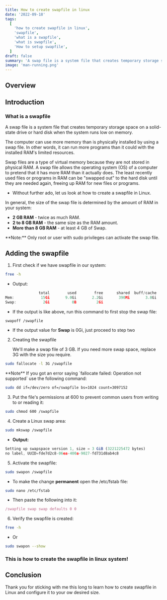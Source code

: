 ```yaml
---
title: How to create swapfile in linux
date: '2022-09-18'
tags:
  [
    'how to create swapfile in linux',
    'swapfile',
    'what is a swapfile',
    'what is swapfile',
    'How to setup swapfile',
  ]
draft: false
summary: 'A swap file is a system file that creates temporary storage space on a solid-state drive or hard disk when the system runs low on memory.'
image: 'man-running.png'
---
```



<HeaderImage
  src="/static/images/man-running.png"
  width="65%"
  height="65%"
  alt="man running illustration"
/>

## Overview

<TOCInline toc={props.toc} exclude="Overview" toHeading={2} />

## Introduction

### What is a swapfile

A swap file is a system file that creates temporary storage space on a solid-state drive or hard disk when the system runs low on memory.

The computer can use more memory than is physically installed by using a swap file. In other words, it can run more programs than it could with the installed RAM's limited resources.

Swap files are a type of virtual memory because they are not stored in physical RAM. A swap file allows the operating system (OS) of a computer to pretend that it has more RAM than it actually does. The least recently used files or programs in RAM can be "swapped out" to the hard disk until they are needed again, freeing up RAM for new files or programs.

- Without further ado, let us look at how to create a swapfile in Linux.

In general, the size of the swap file is determined by the amount of RAM in your system:

- **2 GB RAM** - twice as much RAM.
- **2 to 8 GB RAM** - the same size as the RAM amount.
- **More than 8 GB RAM** - at least 4 GB of Swap.

<Note type="warning">
  **Note:** Only root or user with sudo privileges can activate the swap file.
</Note>

<GoogleScript />

## Adding the swapfile

1. First check if we have swapfile in our system:

```bash
free -h
```

- Output:

```js
               total        used        free      shared  buff/cache   available
Mem:            15Gi       9.0Gi       2.2Gi       390Mi       3.8Gi       5.3Gi
Swap:            2Gi          0B         2Gi

```

- If the output is like above, run this command to first stop the swap file:

```bash
swapoff /swapfile
```

- If the output value for **Swap** is 0Gi, just proceed to step two

2. Creating the swapfile

   We'll make a swap file of 3 GB. If you need more swap space, replace 3G with the size you require.

```bash
sudo fallocate -l 3G /swapfile
```

<Note>
  **Note** If you got an error saying `fallocate failed: Operation not supported` use the following command:

```bash
sudo dd if=/dev/zero of=/swapfile bs=1024 count=3097152
```

</Note>

3. Put the file's permissions at 600 to prevent common users from writing to or reading it:

```bash
sudo chmod 600 /swapfile
```

4. Create a Linux swap area:

```bash
sudo mkswap /swapfile
```

- **Output:**

```js
Setting up swapspace version 1, size = 3 GiB (3221225472 bytes)
no label, UUID=fde7d2c8-06ea-400a-9027-fd731d8ab4c8
```

5. Activate the swapfile:

```bash
sudo swapon /swapfile
```

- To make the change **permanent** open the /etc/fstab file:

```bash
sudo nano /etc/fstab
```

- Then paste the following into it:

```js
/swapfile swap swap defaults 0 0
```

6. Verify the swapfile is created:

```bash
free -h
```

- Or

```bash
sudo swapon --show
```

### This is how to create the swapfile in linux system!

## Conclusion

Thank you for sticking with me this long to learn how to create swapfile in Linux and configure it to your ow desired size.
